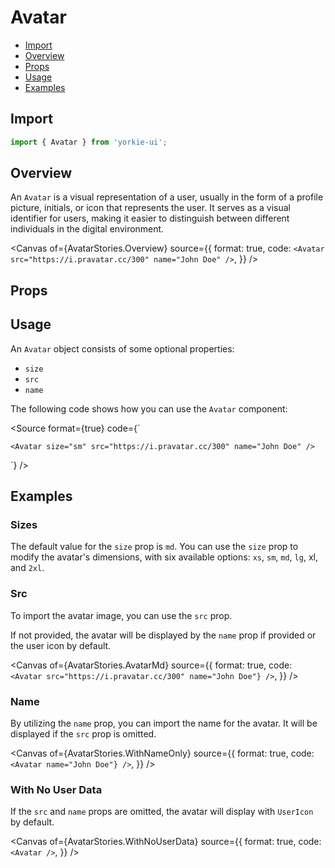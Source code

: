 # Avatar


<Meta of={AvatarStories} />

- [Import](#import)
- [Overview](#overview)
- [Props](#props)
- [Usage](#usage)
- [Examples](#examples)

## Import

```jsx
import { Avatar } from 'yorkie-ui';
```

## Overview

An `Avatar` is a visual representation of a user, usually in the form of a profile picture, initials, or icon that represents the user.
It serves as a visual identifier for users, making it easier to distinguish between different individuals in the digital environment.

<Canvas
  of={AvatarStories.Overview}
  source={{
    format: true,
    code: `<Avatar src="https://i.pravatar.cc/300" name="John Doe" />`,
  }}
/>

## Props

<Controls />

## Usage

An `Avatar` object consists of some optional properties:

- `size`
- `src`
- `name`

The following code shows how you can use the `Avatar` component:

<Source
  format={true}
  code={`

    <Avatar size="sm" src="https://i.pravatar.cc/300" name="John Doe" />

`}
/>

## Examples

### Sizes

The default value for the `size` prop is `md`. You can use the `size` prop to modify the avatar's dimensions, with six available options: `xs`, `sm`, `md`, `lg`, xl, and `2xl`.

<Canvas>
  <Story of={AvatarStories.AvatarXs} />
  <Story of={AvatarStories.AvatarSm} />
  <Story of={AvatarStories.AvatarMd} />
  <Story of={AvatarStories.AvatarLg} />
  <Story of={AvatarStories.AvatarXl} />
  <Story of={AvatarStories.Avatar2xl} />
</Canvas>

### Src

To import the avatar image, you can use the `src` prop.

If not provided, the avatar will be displayed by the `name` prop if provided or the user icon by default.

<Canvas
  of={AvatarStories.AvatarMd}
  source={{
    format: true,
    code: `<Avatar src="https://i.pravatar.cc/300" name="John Doe"} />`,
  }}
/>

### Name

By utilizing the `name` prop, you can import the name for the avatar. It will be displayed if the `src` prop is omitted.

<Canvas
  of={AvatarStories.WithNameOnly}
  source={{
    format: true,
    code: `<Avatar name="John Doe"} />`,
  }}
/>

### With No User Data

If the `src` and `name` props are omitted, the avatar will display with `UserIcon` by default.

<Canvas
  of={AvatarStories.WithNoUserData}
  source={{
    format: true,
    code: `<Avatar />`,
  }}
/>
